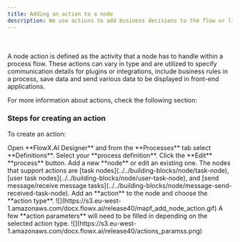 ```yaml
---
title: Adding an action to a node
description: We use actions to add business decisions to the flow or link the process to custom integrations and plugins.
---
```




<Card title="What's a node action?" icon ="circle-question">
<br></br>
A node action is defined as the activity that a node has to handle within a process flow. These actions can vary in type and are utilized to specify communication details for plugins or integrations, include business rules in a process, save data and send various data to be displayed in front-end applications.
</Card>


For more information about actions, check the following section:

<Card title="Actions" href="../../building-blocks/actions" icon="file">
</Card>

### Steps for creating an action

To create an action:

<Steps>
<Step>
Open **FlowX.AI Designer** and from the **Processes** tab select **Definitions**.
</Step>
<Step>
Select your **process definition**.
</Step>
<Step>
Click the **Edit** **process** button.
</Step>
<Step>
Add a new **node** or edit an existing one.

<Info>
The nodes that support actions are [task nodes](../../building-blocks/node/task-node), [user task nodes](../../building-blocks/node/user-task-node), and [send message/receive message tasks](../../building-blocks/node/message-send-received-task-node).
</Info>

</Step>
<Step>
Add an **action** to the node and choose the **action type**.

<Frame>
![](https://s3.eu-west-1.amazonaws.com/docx.flowx.ai/release40/mapf_add_node_action.gif)
</Frame>

</Step>
<Step>
A few **action parameters** will need to be filled in depending on the selected action type.

<Frame>
![](https://s3.eu-west-1.amazonaws.com/docx.flowx.ai/release40/actions_paramss.png)
</Frame>

</Step>
</Steps>

